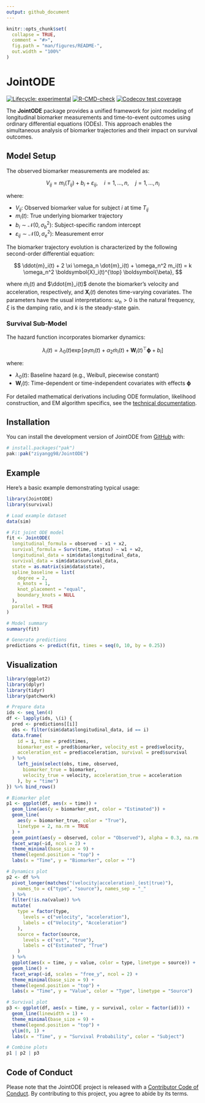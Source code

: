 ```yaml
---
output: github_document
---
```


<!-- README.md is generated from README.Rmd. Please edit that file -->

```r
knitr::opts_chunk$set(
  collapse = TRUE,
  comment = "#>",
  fig.path = "man/figures/README-",
  out.width = "100%"
)
```

# JointODE

<!-- badges: start -->

[![Lifecycle: experimental](https://img.shields.io/badge/lifecycle-experimental-orange.svg)](https://lifecycle.r-lib.org/articles/stages.html#experimental) [![R-CMD-check](https://github.com/ziyangg98/JointODE/actions/workflows/R-CMD-check.yaml/badge.svg)](https://github.com/ziyangg98/JointODE/actions/workflows/R-CMD-check.yaml) [![Codecov test coverage](https://codecov.io/gh/ziyangg98/JointODE/graph/badge.svg)](https://app.codecov.io/gh/ziyangg98/JointODE)

<!-- badges: end -->

The **JointODE** package provides a unified framework for joint modeling of longitudinal biomarker measurements and time-to-event outcomes using ordinary differential equations (ODEs). This approach enables the simultaneous analysis of biomarker trajectories and their impact on survival outcomes.

## Model Setup

The observed biomarker measurements are modeled as:

$$V_{ij}=m_i(T_{ij})+b_i+\varepsilon_{ij},\quad i=1,\ldots,n,\quad j=1,\ldots,n_i$$

where:

-   $V_{ij}$: Observed biomarker value for subject $i$ at time $T_{ij}$
-   $m_i(t)$: True underlying biomarker trajectory
-   $b_i\sim\mathcal{N}(0,\sigma_{b}^{2})$: Subject-specific random intercept
-   $\varepsilon_{ij}\sim\mathcal{N}(0,\sigma_{e}^{2})$: Measurement error

The biomarker trajectory evolution is characterized by the following second-order differential equation:

$$
\ddot{m}_i(t) + 2 \xi \omega_n \dot{m}_i(t) + \omega_n^2 m_i(t) = k \omega_n^2 \boldsymbol{X}_i(t)^{\top} \boldsymbol{\beta},
$$

where $\dot{m}_i(t)$ and $\ddot{m}_i(t)$ denote the biomarker’s velocity and acceleration, respectively, and $\boldsymbol{X}_i(t)$ denotes time-varying covariates. The parameters have the usual interpretations: $\omega_n > 0$ is the natural frequency, $\xi$ is the damping ratio, and $k$ is the steady-state gain.

### Survival Sub-Model

The hazard function incorporates biomarker dynamics:

$$
\lambda_i(t) = \lambda_{0}(t)\exp\left[\alpha_1 m_i(t) + \alpha_2 \dot{m}_i(t) + \mathbf{W}_i(t)^{\top}\boldsymbol{\phi}+b_{i}\right]
$$

where:

-   $\lambda_{0}(t)$: Baseline hazard (e.g., Weibull, piecewise constant)
-   $\mathbf{W}_i(t)$: Time-dependent or time-independent covariates with effects $\boldsymbol{\phi}$

For detailed mathematical derivations including ODE formulation, likelihood construction, and EM algorithm specifics, see the [technical documentation](http://gongziyang.com/JointODE/articles/technical-details.html).

## Installation

You can install the development version of JointODE from [GitHub](https://github.com/) with:

``` r
# install.packages("pak")
pak::pak("ziyangg98/JointODE")
```

## Example

Here's a basic example demonstrating typical usage:

```r
library(JointODE)
library(survival)

# Load example dataset
data(sim)

# Fit joint ODE model
fit <- JointODE(
  longitudinal_formula = observed ~ x1 + x2,
  survival_formula = Surv(time, status) ~ w1 + w2,
  longitudinal_data = sim$data$longitudinal_data,
  survival_data = sim$data$survival_data,
  state = as.matrix(sim$data$state),
  spline_baseline = list(
    degree = 2,
    n_knots = 1,
    knot_placement = "equal",
    boundary_knots = NULL
  ),
  parallel = TRUE
)

# Model summary
summary(fit)

# Generate predictions
predictions <- predict(fit, times = seq(0, 10, by = 0.25))
```

## Visualization

```r
library(ggplot2)
library(dplyr)
library(tidyr)
library(patchwork)

# Prepare data
ids <- seq_len(4)
df <- lapply(ids, \(i) {
  pred <- predictions[[i]]
  obs <- filter(sim$data$longitudinal_data, id == i)
  data.frame(
    id = i, time = pred$times,
    biomarker_est = pred$biomarker, velocity_est = pred$velocity,
    acceleration_est = pred$acceleration, survival = pred$survival
  ) %>%
    left_join(select(obs, time, observed,
      biomarker_true = biomarker,
      velocity_true = velocity, acceleration_true = acceleration
    ), by = "time")
}) %>% bind_rows()

# Biomarker plot
p1 <- ggplot(df, aes(x = time)) +
  geom_line(aes(y = biomarker_est, color = "Estimated")) +
  geom_line(
    aes(y = biomarker_true, color = "True"),
    linetype = 2, na.rm = TRUE
  ) +
  geom_point(aes(y = observed, color = "Observed"), alpha = 0.3, na.rm = TRUE) +
  facet_wrap(~id, ncol = 2) +
  theme_minimal(base_size = 9) +
  theme(legend.position = "top") +
  labs(x = "Time", y = "Biomarker", color = "")

# Dynamics plot
p2 <- df %>%
  pivot_longer(matches("(velocity|acceleration)_(est|true)"),
    names_to = c("type", "source"), names_sep = "_"
  ) %>%
  filter(!is.na(value)) %>%
  mutate(
    type = factor(type,
      levels = c("velocity", "acceleration"),
      labels = c("Velocity", "Acceleration")
    ),
    source = factor(source,
      levels = c("est", "true"),
      labels = c("Estimated", "True")
    )
  ) %>%
  ggplot(aes(x = time, y = value, color = type, linetype = source)) +
  geom_line() +
  facet_wrap(~id, scales = "free_y", ncol = 2) +
  theme_minimal(base_size = 9) +
  theme(legend.position = "top") +
  labs(x = "Time", y = "Value", color = "Type", linetype = "Source")

# Survival plot
p3 <- ggplot(df, aes(x = time, y = survival, color = factor(id))) +
  geom_line(linewidth = 1) +
  theme_minimal(base_size = 9) +
  theme(legend.position = "top") +
  ylim(0, 1) +
  labs(x = "Time", y = "Survival Probability", color = "Subject")

# Combine plots
p1 | p2 | p3
```


## Code of Conduct

Please note that the JointODE project is released with a [Contributor Code of Conduct](http://gongziyang.com/JointODE/CODE_OF_CONDUCT.html). By contributing to this project, you agree to abide by its terms.
